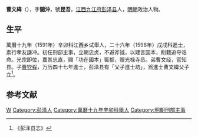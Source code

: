 '''曹文緯'''（{{bd|？||？|catIdx=}}），字'''闇沖'''，號'''昆吾'''，[[江西|江西]][[九江府|九江府]][[彭泽县|彭泽县]]人，[[明朝|明朝]]政治人物。

== 生平 ==
萬曆十九年（1591年）辛卯科江西乡试舉人，二十六年（1598年）戊戌科進士，素行孝友謙冲。初任刑部主事，立朝忠贞，不避斧钺，以建言国本，削籍追夺诰命。光宗即位，嘉其忠直，赐「功在國本」匾额，赠光禄寺丞。弟曹文经，官知县。子[[曹钦程|曹钦程]]，万历四十七年進士，彭泽县有「父子進士坊」，爲進士曹文緯父子立<ref>《彭泽县志》</ref>。

==参考文献==
{{reflist}}

{{萬曆二十六年戊戌科殿試金榜}}

{{Authority control}}

{{DEFAULTSORT:}}
[[Category:曹姓|W]]
[[Category:彭泽人|Category:彭泽人]]
[[Category:萬曆十九年辛卯科舉人|Category:萬曆十九年辛卯科舉人]]
[[Category:明朝刑部主事|Category:明朝刑部主事]]